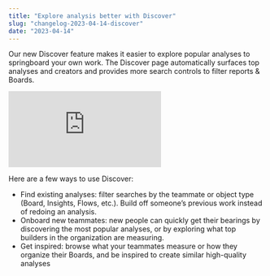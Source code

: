 ```yaml
---
title: "Explore analysis better with Discover"
slug: "changelog-2023-04-14-discover"
date: "2023-04-14"
---
```


Our new Discover feature makes it easier to explore popular analyses to springboard your own work. The Discover page automatically surfaces top analyses and creators and provides more search controls to filter reports & Boards.

<div style={{position: 'relative', 'padding-bottom': '64.90384615384616%', height: 0}}><iframe src="https://www.loom.com/embed/5353fc9abb624e2685d787f43b003dc2" frameborder="0" webkitallowfullscreen mozallowfullscreen allowfullscreen style={{position: 'absolute', 'top': 0, 'left': 0, 'width': '100%', 'height': '100%'}}></iframe></div>

Here are a few ways to use Discover:

* Find existing analyses: filter searches by the teammate or object type (Board, Insights, Flows, etc.). Build off someone’s previous work instead of redoing an analysis.
* Onboard new teammates: new people can quickly get their bearings by discovering the most popular analyses, or by exploring what top builders in the organization are measuring.
* Get inspired: browse what your teammates measure or how they organize their Boards, and be inspired to create similar high-quality analyses

